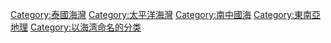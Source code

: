 {{catmore|泰國灣}}
{{DEFAULTSORT:Thailand}}
{{Commonscat|Gulf of Thailand}}

[[Category:泰國海灣|Category:泰國海灣]]
[[Category:太平洋海灣|Category:太平洋海灣]]
[[Category:南中國海|Category:南中國海]]
[[Category:東南亞地理|Category:東南亞地理]]
[[Category:以海湾命名的分类|Category:以海湾命名的分类]]
